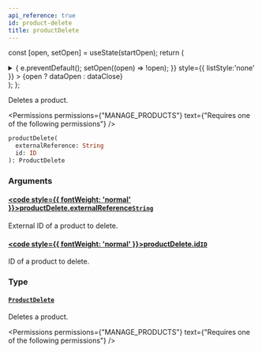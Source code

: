 ```yaml
---
api_reference: true
id: product-delete
title: productDelete
---
```






const [open, setOpen] = useState(startOpen);
return (
<details {...(open ? { open: true } : {})} className="details" style={{ border:'none', boxShadow:'none', background:'var(--ifm-background-color)' }}>
<summary
onClick={(e) => {
e.preventDefault();
setOpen((open) => !open);
}}
style={{ listStyle:'none' }} >
{open ? dataOpen : dataClose}
</summary>
{open && children}
</details>
);
};

Deletes a product.


<Permissions permissions={"MANAGE_PRODUCTS"} text={"Requires one of the following permissions"} />


```graphql
productDelete(
  externalReference: String
  id: ID
): ProductDelete
```

### Arguments

#### [<code style={{ fontWeight: 'normal' }}>productDelete.<b>externalReference</b></code>](#)<Bullet />[`String`](../../../api-reference/miscellaneous/scalars/string.mdx) <Badge class="badge badge--secondary" text="scalar"/> <Badge class="badge badge--secondary" text="miscellaneous"/>

External ID of a product to delete.

#### [<code style={{ fontWeight: 'normal' }}>productDelete.<b>id</b></code>](#)<Bullet />[`ID`](../../../api-reference/miscellaneous/scalars/id.mdx) <Badge class="badge badge--secondary" text="scalar"/> <Badge class="badge badge--secondary" text="miscellaneous"/>

ID of a product to delete.

### Type

#### [`ProductDelete`](../../../api-reference/products/objects/product-delete.mdx) <Badge class="badge badge--secondary" text="object"/> <Badge class="badge badge--secondary" text="products"/>

Deletes a product.


<Permissions permissions={"MANAGE_PRODUCTS"} text={"Requires one of the following permissions"} />


